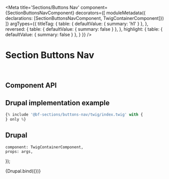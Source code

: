 

<Meta
    title='Sections/Buttons Nav'
    component={SectionButtonsNavComponent}
    decorators={[
        moduleMetadata({ declarations: [SectionButtonsNavComponent, TwigContainerComponent]})
    ]}
    argTypes={{
        titleTag: {
            table: { defaultValue: { summary: 'h1' } },
        },
        reversed: {
            table: { defaultValue: { summary: false } },
        },
        highlight: {
            table: { defaultValue: { summary: false } },
        }
    }}
/>


# Section Buttons Nav

<br/>



## Component API

<ArgsTable of={SectionButtonsNavComponent} />



## Drupal implementation example

```jsx
{% include '@bf-sections/buttons-nav/twig/index.twig' with {
} only %}
```

## Drupal

    component: TwigContainerComponent,
    props: args,
});


<Canvas withSource='none'>
    <Story
        name='Drupal'
        height='300px'
        args={{
            elementPath: 'sections/buttons-nav/_doc/template.drupal',
            title: 'Discover our services Maecenas faucibus mollis interdum integer posuere erat a ante venenatis.',
            titleTag: 'h2',
            buttons: [
                { label: 'Mobility',        iconName: 'mobility' },
                { label: 'Internet',        iconName: 'internet-residential' },
                { label: 'Television',      iconName: 'television' },
                { label: 'Bundle',          iconName: 'multi-product' },
                { label: 'Entertainment',   iconName: 'play' },
                { label: 'Automation',      iconName: 'smart-home' },
            ],
            class: ''
        }}
    >
        {Drupal.bind({})}
    </Story>
</Canvas>